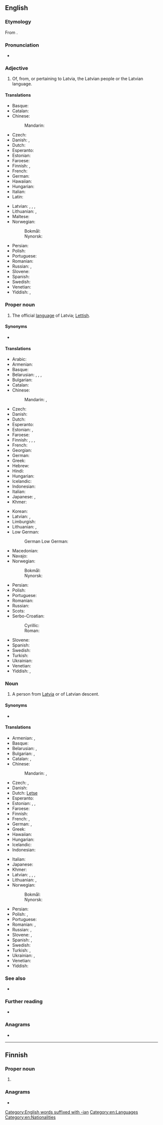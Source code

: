 {{also|latvian}}
==English==
{{interwiktionary|code=lv}}
{{wikipedia}}

===Etymology===
From {{suffix|Latvia|an|lang=en}}.

===Pronunciation===
* {{IPA|/ˈlætvi.ən/|/ˈlɑːtvi.ən/|lang=en}}

===Adjective===
{{en-adj|-}}

# Of, from, or pertaining to Latvia, the Latvian people or the Latvian language.

====Translations====
{{trans-top|pertaining to Latvia or the Latvian language}}
* Basque: {{t|eu|letoniar}}
* Catalan: {{t|ca|letó}}
* Chinese:
*: Mandarin: {{t-check|cmn|拉脱维亚的|tr=Lātuōwéiyà de|sc=Hani}}
* Czech: {{t+|cs|lotyšský}}
* Danish: {{t+|da|lettisk}}, {{qualifier|rare}} {{t|da|letlandsk}}
* Dutch: {{t+|nl|Lets}}
* Esperanto: {{t|eo|latva}}
* Estonian: {{t+|et|läti}}
* Faroese: {{t|fo|lettiskur}}
* Finnish: {{t+|fi|latvialainen}} {{qualifier|of Latvia}}, {{t|fi|latviankielinen}} {{qualifier|of Latvian language}}
* French: {{t+|fr|letton}}
* German: {{t+|de|lettisch}}
* Hawaiian: {{t|haw|Lakawia}}
* Hungarian: {{t+|hu|lett}}
* Italian: {{t+|it|lettone|m|f}}
* Latin: {{t|la|letticus}}
{{trans-mid}}
* Latvian: {{t-check|lv|Latvijas}} {{gloss|of Latvia}}, {{t+check|lv|latviešu}} {{gloss|of people or language}}, {{t-check|lv|latvju}}, {{t-check|lv|latvisks}}
* Lithuanian: {{t+check|lt|Latvijos}} {{gloss|of Latvia}}, {{t+check|lt|latvių}} {{gloss|of people or language}}
* Maltese: {{t|mt|Latvjan}}
* Norwegian:
*: Bokmål: {{t+|nb|latvisk}}
*: Nynorsk: {{t+|nn|latvisk}}
* Persian: {{t|fa|لاتویایی|tr=Latviyayi}}
* Polish: {{t+|pl|łotewski}}
* Portuguese: {{t+|pt|letão}}
* Romanian: {{t+|ro|leton}}
* Russian: {{t+|ru|латы́шский}}, {{t+|ru|латви́йский}}
* Slovene: {{t+|sl|látvijski}}
* Spanish: {{t+|es|letón}}
* Swedish: {{t+|sv|lettisk}}
* Venetian: {{t+|vec|lètone}}
* Yiddish: {{t|yi|לאַטוויש}}, {{t|yi|לעטלענדיש}}
{{trans-bottom}}

===Proper noun===
{{en-proper noun}}

# {{lb|en|uncountable}} The official [[language]] of Latvia; [[Lettish]].

====Synonyms====
* {{sense|language}} {{l|en|Lettish}}

====Translations====
{{trans-top|Baltic language of Latvia}}
* Arabic: {{t|ar|لَاتْفِيَّة|f}}
* Armenian: {{t+|hy|լատիշերեն}}
* Basque: {{t+|eu|letoniera}}
* Belarusian: {{t|be|латы́шская мо́ва|f|sc=Cyrl}}, {{t|be|латы́шская|f|sc=Cyrl}}, {{t|be|латы́ская|f|sc=Cyrl}},
* Bulgarian: {{t|bg|латвийски|m|tr=latvíjski|sc=Cyrl}}
* Catalan: {{t|ca|letó|m}}
* Chinese:
*: Mandarin: {{t+|cmn|拉脫維亞語|sc=Hani}}, {{t+|cmn|拉脱维亚语|tr=Lātuōwéiyà-yǔ|sc=Hani}}
* Czech: {{t+|cs|lotyština|f}}
* Danish: {{t+|da|lettisk}}
* Dutch: {{t+|nl|Lets}}
* Esperanto: {{t|eo|latva lingvo}}
* Estonian: {{t+|et|läti keel}}, {{t+|et|läti}}
* Faroese: {{t|fo|lettiskt|n}}
* Finnish: {{t|fi|latvian kieli}}, {{t+|fi|latvia}}, {{qualifier|obsolete}} {{t+|fi|lätti}}, {{qualifier|obsolete}} {{t|fi|lätin kieli}}
* French: {{t+|fr|letton|m}}
* Georgian: {{t|ka|ლატვიური}}
* German: {{t+|de|Lettisch|n}}
* Greek: {{t+|el|λεττονικά|n-p}}
* Hebrew: {{t|he|לטבית|f|sc=Hebr}}
* Hindi: {{t|hi|लातवियाई|f|tr=lātviyā'ī|sc=Deva}}
* Hungarian: {{t+|hu|lett}}
* Icelandic: {{t+|is|lettneska|f}}
* Indonesian: {{t-check|id|[[bahasa]] [[Latvia]]}} <!-- was "[[bahasa]] Latvia" - if non-SOP, remove [[links]] -->
* Italian: {{t+|it|lettone|m}}
* Japanese: {{t+|ja|ラトヴィア語|tr=Ratovia-go}}, {{t+|ja|ラトビア語|tr=Ratobia-go}}
* Khmer: {{t|km|ឡេតូនី|sc=Khmr|tr=letoonii}}
{{trans-mid}}
* Korean: {{t+|ko|라트비아어|tr=Rateubia-eo}}
* Latvian: {{t|lv|latviešu valoda|f}}, {{t|lv|latvju valoda|f}}
* Limburgish: {{t+|li|Lètsj|n}}
* Lithuanian: {{t+|lt|latvių kalba|f}}, {{t+|lt|latvių}}
* Low German:
*: German Low German: {{t+|nds-de|Lettsch}} {{qualifier|Northern Germany}}
* Macedonian: {{t|mk|латвиски|m|tr=latvíski|sc=Cyrl}}
* Navajo: {{t|nv|Létbii bizaad}}
* Norwegian:
*: Bokmål: {{t+|nb|latvisk|m}}
*: Nynorsk: {{t+|nn|latvisk|m}}
* Persian: {{t|fa|لاتویایی|tr=lâtviyâyi|sc=fa-Arab}}
* Polish: {{t+|pl|łotewski|m}}
* Portuguese: {{t+|pt|letão}}
* Romanian: {{t+|ro|letonă|f}}
* Russian: {{t+|ru|латы́шский}}
* Scots: {{t|sco|Latvie}}
* Serbo-Croatian:
*: Cyrillic: {{t|sh|летонски|m|sc=Cyrl}}
*: Roman: {{t+|sh|letonski|m}}
* Slovene: {{t|sl|látvijščina|f}}
* Spanish: {{t+|es|letón|m}}
* Swedish: {{t+|sv|lettiska}}
* Turkish: {{t+|tr|Letonca}}
* Ukrainian: {{t+|uk|латиська|f|tr=latýs'ka|sc=Cyrl}}
* Venetian: {{t+|vec|lètone|m}}
* Yiddish: {{t|yi|לעטיש|n}}, {{t|yi|לאַטוויש|n}}
{{trans-bottom}}

===Noun===
{{en-noun}}

# {{lb|en|countable}} A person from [[Latvia]] or of Latvian descent.

====Synonyms====
* {{sense|language}} {{l|en|Lettish}}

====Translations====
{{trans-top|person pertaining to Latvia}}
* Armenian: {{t|hy|լատվիացի}}, {{t|hy|լատիշ}}
* Basque: {{t|eu|letoniar}}
* Belarusian: {{t|be|латві́ец|m|sc=Cyrl}}, {{t|be|латві́йка|f|sc=Cyrl}}
* Bulgarian: {{t|bg|латвиец|m|sc=Cyrl}}, {{t|bg|латвийка|f|sc=Cyrl}}
* Catalan: {{t|ca|letó|m}}, {{t|ca|letona|f}}
* Chinese:
*: Mandarin: {{t|cmn|拉脫維亞人|sc=Hani}}, {{t|cmn|拉脱维亚人|tr=Lātuōwéiyà-rén|sc=Hani}}
* Czech: {{t+|cs|Lotyš|m}}, {{t+|cs|Lotyška|f}}
* Danish: {{t+|da|lette}}
* Dutch: {{t+check|nl|Let|m|f}} [[Letse]]
* Esperanto: {{t|eo|latvo}}
* Estonian: {{t+|et|lätlane|m|f}}, {{t|et|lätlanna|f}}, {{t|et|lätlased|p}}
* Faroese: {{t|fo|letti|m}}
* Finnish: {{t+|fi|latvialainen}}
* French: {{t+|fr|Letton|m}}, {{t+|fr|Lettone|f}}
* German: {{t+|de|Lette|m}}, {{t+|de|Lettin|f}}
* Greek: {{t|el|Λετονός|m}}
* Hawaiian: {{t|haw|Lakawia}}
* Hungarian: {{t+|hu|lett}}
* Icelandic: {{t|is|letti|m}}
* Indonesian: {{t|id|[[orang]] [[Latvia]]}}
{{trans-mid}}
* Italian: {{t+|it|lettone|m|f}}
* Japanese: {{t|ja|ラトビア人|tr=Ratobia-jin}}
* Khmer: {{t|km|ឡេតូនី|sc=Khmr|tr=letoonii}}
* Latvian: {{t|lv|latvietis|m}}, {{t|lv|latviete|f}}, {{t+|lv|latvis|m}}, {{t|lv|latve|f}}
* Lithuanian: {{t+|lt|latvis|m}}, {{t+|lt|latvė|f}}
* Norwegian:
*: Bokmål: {{t+|nb|latvier|m}}
*: Nynorsk: {{t+|nn|latviar|m}}
* Persian: {{t|fa|لاتویایی|tr=lâtviyâyi|sc=fa-Arab}}
* Polish: {{t+|pl|Łotysz|m}}, {{t+|pl|Łotyszka|f}}
* Portuguese: {{t+|pt|letão|m}}
* Romanian: {{t+|ro|leton|m}}, {{t+|ro|letonă|f}}
* Russian: {{t+|ru|латы́ш|m}}, {{t+|ru|латы́шка|f}}
* Slovene: {{t|sl|Látvijec|m}}, {{t|sl|Látvijka|f}}
* Spanish: {{t+|es|letón|m}}, {{t+|es|letona|f}}
* Swedish: {{t+|sv|lett|c}}
* Turkish: {{t|tr|Leton}}, {{t+|tr|Letonyalı}}
* Ukrainian: {{t|uk|латві́єць|m|sc=Cyrl}}, {{t|uk|латві́йка|f|sc=Cyrl}}
* Venetian: {{t+|vec|lètone|m|f}}
* Yiddish: {{t|yi|לעטלענדער|m}}
{{trans-bottom}}

===See also===
* {{langlist}}

===Further reading===
* {{ISO 639|link=Ethnologue|1code=lv|code=lav}}

===Anagrams===
* {{anagrams|en|valiant}}

[[Category:English words suffixed with -ian]]
[[Category:en:Languages]]
[[Category:en:Nationalities]]

----

==Finnish==

===Proper noun===
{{head|fi|proper noun form}}

# {{fi-form of|case=genitive|pl=singular|Latvia}}

===Anagrams===
* {{anagrams|fi|talvina|valinta|valitan}}